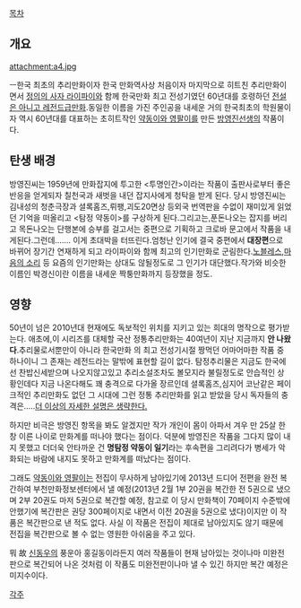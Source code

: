 [[목차]]

== 개요 ==

attachment:a4.jpg

ㅡ한국 최초의 추리만화이자 한국 만화역사상 처음이자 마지막으로 히트친 추리만화이면서 [[정의의 사자 라이파이]]와 함께 한국만화 최고 전성기였던 60년대를 호령하던 [[전설은 아니고 레전드급]]만화.동일한 이름을 가진 주인공을 내세운 거의 한국최초의 학원물이자 역시 60년대를 대표하는 초히트작인 [[약동이와 영팔이]]를 만든 [[방영진]]선생의 작품이다.

== 탄생 배경 ==
방영진씨는 1959년에 만화잡지에 투고한 <투명인간>이라는 작품이 출판사로부터 좋은 반응을 얻게되자 칠천국과 새벗을 내던 잡지사에게 청탁을 받게 된다. 당시 방영진씨는 김내성의 청춘극장과 셜록홈즈,뤼팽,괴도20면상 등외국 번역판을 수없이 재미있게 읽었던 기억을 떠올리고 <탐정 약동이>를 구상하게 된다.그리고는,푼돈나오는 잡지를 버리고 목돈나오는 단행본에 승부를 걸고서는 중편으로 기획하고 크로바 문고에서 작품을 내게된다.그런데....... 이게 초대박을 터뜨린다.엄청난 인기에 결국 중편에서 '''대장편'''으로 바뀌어 장기간 연재하게 되고 라이파이와 함께 최고의 인기만화로 군림한다.[[노블레스]],[[마음의 소리]] 등 요즘의 인기만화는 상대도 않될정도로 그 인기가 대단했다.작가와 비슷한 이름인 박경신이란 이름을 내세운 짝퉁만화까지 등장했을 정도.

== 영향 ==
50년이 넘은 2010년대 현재에도 독보적인 위치를 지키고 있는 희대의 명작으로 평가받는다. 애초에,이 시리즈를 대체할 국산 정통추리만화는 40여년이 지난 지금까지 '''안 나왔다'''.추리물로서뿐만이 아니라 한국만화 의 최고 전성기시절 짱먹던 어마어마한 작품 중 하나이니 그 존재는 레전드라는 말밖에 표현할 길이 없다. 탐정추리물은 지금도 한국에선 찬밥신세받으며 나오지않고있고 추리소설조차도 볼모지라 불릴정도로 안습적인 상황인데다 지금 나온다해도 꽤 충격으로 다가올 장르인데 셜록홈즈,심지어 코난같은 페이크적인 추리만화도 없던 그 시대에 그런 정통 추리만화를 읽고 받았을 당시 독자들의 충격은.....[[더 이상의 자세한 설명은 생략한다.]]

하지만 비극은 방영진 항목을 봐도 알겠지만 작가 개인이 몸이 아파서 겨우 만 25살 한창 이른 나이로 만화계를 떠나야 했다는 점이다. 덕분에 방영진은 작품을 그다지 많이 내지 못했고 더더욱 안타까운 건 '''명탐정 약동이 일기'''라는 후속편을 그리려다가 병세가 악화되는 바람에 내지도 못하고 만화계를 떠났다는 점이다.

그래도 [[약동이와 영팔이]]는 전집이 무사하게 남아있기에 2013년 드디어 전편을 완전 복간하여 부천만화정보센터에서 낼 예정(2013년 2월 1부 20권을 복간한 전 5권으로 냈으며 2부 20권도 마저 5권으로 복간할 예정, 참고로 이 당시 만화책이 70페이지 수준밖에 안했기에 복간판은 권당 300페이지로 내면서 이전 20권을 5권으로 냈다)이지만 이 작품은 복간판으로 낸 적도 없다. 사실 이 작품은 전집이 제대로 남아있지도 않기 때문에 전집을 복간판으로 볼 수 없는 영원한 아쉬움을 주고 있다.

뭐 故 [[신동우]]의 풍운아 홍길동이라든지 여러 작품들이 현재 남아있는 것이나마  미완전판으로 복간되어 나온 것처럼 이 작품도 미완전판이나마 낼 수 있긴 하지만 복간 예정은 미지수이다.

[[각주]]
